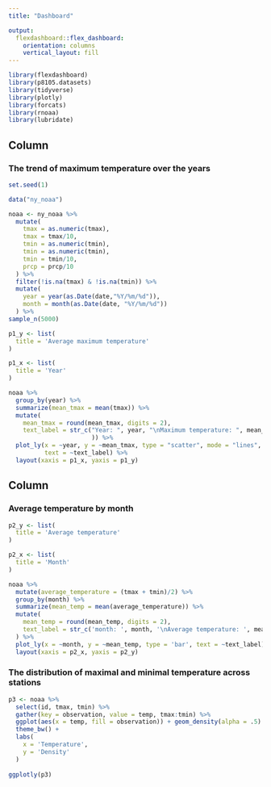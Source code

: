 ```yaml
---
title: "Dashboard"

output: 
  flexdashboard::flex_dashboard:
    orientation: columns
    vertical_layout: fill
---
```


```r
library(flexdashboard)
library(p8105.datasets)
library(tidyverse)
library(plotly)
library(forcats)
library(rnoaa)
library(lubridate)
```

Column {data-width=650}
-----------------------------------------------------------------------

### The trend of maximum temperature over the years

```r
set.seed(1)

data("ny_noaa")

noaa <- ny_noaa %>% 
  mutate(
    tmax = as.numeric(tmax),
    tmax = tmax/10,
    tmin = as.numeric(tmin),
    tmin = as.numeric(tmin),
    tmin = tmin/10,
    prcp = prcp/10
  ) %>% 
  filter(!is.na(tmax) & !is.na(tmin)) %>% 
  mutate(
    year = year(as.Date(date,"%Y/%m/%d")),
    month = month(as.Date(date, "%Y/%m/%d"))
  ) %>% 
sample_n(5000)

p1_y <- list(
  title = 'Average maximum temperature'
)

p1_x <- list(
  title = 'Year'
)

noaa %>% 
  group_by(year) %>% 
  summarize(mean_tmax = mean(tmax)) %>% 
  mutate(
    mean_tmax = round(mean_tmax, digits = 2),
    text_label = str_c("Year: ", year, "\nMaximum temperature: ", mean_tmax
                       )) %>% 
  plot_ly(x = ~year, y = ~mean_tmax, type = "scatter", mode = "lines", 
          text = ~text_label) %>% 
  layout(xaxis = p1_x, yaxis = p1_y)

```

Column {data-width=350}
-----------------------------------------------------------------------

### Average temperature by month

```r

p2_y <- list(
  title = 'Average temperature'
)

p2_x <- list(
  title = 'Month'
)

noaa %>% 
  mutate(average_temperature = (tmax + tmin)/2) %>% 
  group_by(month) %>% 
  summarize(mean_temp = mean(average_temperature)) %>% 
  mutate(
    mean_temp = round(mean_temp, digits = 2),
    text_label = str_c('month: ', month, '\nAverage temperature: ', mean_temp)
  ) %>% 
  plot_ly(x = ~month, y = ~mean_temp, type = 'bar', text = ~text_label) %>% 
  layout(xaxis = p2_x, yaxis = p2_y)

```

### The distribution of maximal and minimal temperature across stations

```r


p3 <- noaa %>%
  select(id, tmax, tmin) %>% 
  gather(key = observation, value = temp, tmax:tmin) %>% 
  ggplot(aes(x = temp, fill = observation)) + geom_density(alpha = .5) +
  theme_bw() +
  labs(
    x = 'Temperature',
    y = 'Density'
  )
  
ggplotly(p3)

```

